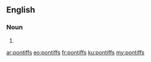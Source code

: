 ==English==

===Noun===
{{head|en|plural}}

# {{plural of|pontiff|lang=en|nocat=1}}

[[ar:pontiffs]]
[[eo:pontiffs]]
[[fr:pontiffs]]
[[ku:pontiffs]]
[[my:pontiffs]]